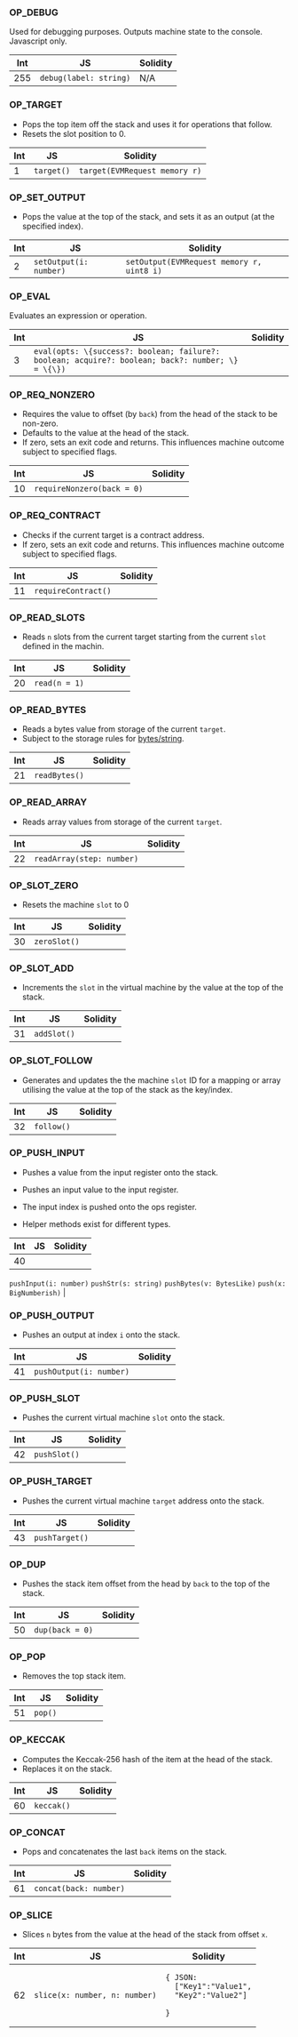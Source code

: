 ### OP_DEBUG

Used for debugging purposes. Outputs machine state to the console. Javascript only.

| Int | JS | Solidity |
|--|--|--|
|255 | `debug(label: string)` |  N/A |
                                  
### OP_TARGET

- Pops the top item off the stack and uses it for operations that follow. 
- Resets the slot position to 0.

 Int | JS | Solidity |
|--|--|--|
| 1 | `target()` |             `target(EVMRequest memory r)`              |

### OP_SET_OUTPUT

- Pops the value at the top of the stack, and sets it as an output (at the specified index).                          

 Int | JS | Solidity |
|--|--|--|
| 2 | `setOutput(i: number)` | `setOutput(EVMRequest memory r, uint8 i)` |

### OP_EVAL

Evaluates an expression or operation.                          

 Int | JS | Solidity |
|--|--|--|
| 3 | `eval(opts: \{success?: boolean; failure?: boolean; acquire?: boolean; back?: number; \} = \{\})` |

### OP_REQ_NONZERO

- Requires the value to offset (by `back`) from the head of the stack to be non-zero.
- Defaults to the value at the head of the stack.
- If zero, sets an exit code and returns. This influences machine outcome subject to specified flags.                                 

 Int | JS | Solidity |
|--|--|--|
| 10 | `requireNonzero(back = 0)` |

### OP_REQ_CONTRACT

- Checks if the current target is a contract address.                
- If zero, sets an exit code and returns. This influences machine outcome subject to specified flags.         

 Int | JS | Solidity |
|--|--|--|
| 11 | `requireContract()` |

### OP_READ_SLOTS

- Reads `n` slots from the current target starting from the current `slot` defined in the machin.      

 Int | JS | Solidity |
|--|--|--|
| 20 | `read(n = 1)` |

### OP_READ_BYTES

- Reads a bytes value from storage of the current `target`.
- Subject to the storage rules for [bytes/string](https://docs.soliditylang.org/en/latest/internals/layout_in_storage.html#bytes-and-string).                       

 Int | JS | Solidity |
|--|--|--|
| 21 | `readBytes()` |

### OP_READ_ARRAY

- Reads array values from storage of the current `target`.                                   

 Int | JS | Solidity |
|--|--|--|
| 22 | `readArray(step: number)` |

### OP_SLOT_ZERO

- Resets the machine `slot` to 0                             

 Int | JS | Solidity |
|--|--|--|
| 30 | `zeroSlot()` |

### OP_SLOT_ADD

- Increments the `slot` in the virtual machine by the value at the top of the stack.                               

 Int | JS | Solidity |
|--|--|--|
| 31 | `addSlot()` |

### OP_SLOT_FOLLOW

- Generates and updates the the machine `slot` ID for a mapping or array utilising the value at the top of the stack as the key/index.                           

 Int | JS | Solidity |
|--|--|--|
| 32 | `follow()` |

### OP_PUSH_INPUT

- Pushes a value from the input register onto the stack.

- Pushes an input value to the input register.
- The input index is pushed onto the ops register.      
- Helper methods exist for different types.                    

 Int | JS | Solidity |
|--|--|--|
| 40 | 
`pushInput(i: number)`
`pushStr(s: string)`
`pushBytes(v: BytesLike)`
`push(x: BigNumberish)`
 |

### OP_PUSH_OUTPUT

- Pushes an output at index `i` onto the stack.                         

 Int | JS | Solidity |
|--|--|--|
| 41 | `pushOutput(i: number)` |

### OP_PUSH_SLOT

- Pushes the current virtual machine `slot` onto the stack.                    

 Int | JS | Solidity |
|--|--|--|
| 42 | `pushSlot()` |

### OP_PUSH_TARGET

- Pushes the current virtual machine `target` address onto the stack.                          

 Int | JS | Solidity |
|--|--|--|
| 43 | `pushTarget()` |

### OP_DUP

- Pushes the stack item offset from the head by `back` to the top of the stack.                   

 Int | JS | Solidity |
|--|--|--|
| 50 | `dup(back = 0)` |

### OP_POP

- Removes the top stack item.                                    

 Int | JS | Solidity |
|--|--|--|
| 51 | `pop()` |

### OP_KECCAK

- Computes the Keccak-256 hash of the item at the head of the stack.
- Replaces it on the stack.                   

 Int | JS | Solidity |
|--|--|--|
| 60 | `keccak()` |

### OP_CONCAT

- Pops and concatenates the last `back` items on the stack.                                      

 Int | JS | Solidity |
|--|--|--|
| 61 | `concat(back: number)` |

### OP_SLICE

- Slices `n` bytes from the value at the head of the stack from offset `x`.

 Int | JS | Solidity |
|--|--|--|
| 62 | `slice(x: number, n: number)` | <pre><code>\{ JSON: <br />&emsp; ["Key1":"Value1",<br />&emsp; "Key2":"Value2"] <br />\}</code></pre> |                                